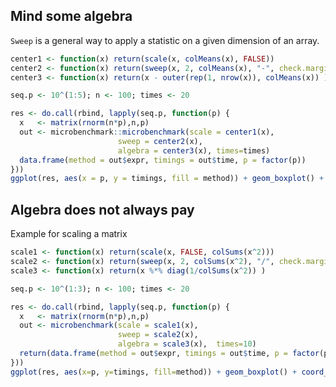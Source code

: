 ## Mind some algebra

`Sweep` is a general way to apply a statistic on a given dimension of an array.

```r
center1 <- function(x) return(scale(x, colMeans(x), FALSE))
center2 <- function(x) return(sweep(x, 2, colMeans(x), "-", check.margin = FALSE))
center3 <- function(x) return(x - outer(rep(1, nrow(x)), colMeans(x)) )

seq.p <- 10^(1:5); n <- 100; times <- 20
```

```r
res <- do.call(rbind, lapply(seq.p, function(p) {
  x   <- matrix(rnorm(n*p),n,p)
  out <- microbenchmark::microbenchmark(scale = center1(x),
                        sweep = center2(x),
                        algebra = center3(x), times=times)
  data.frame(method = out$expr, timings = out$time, p = factor(p))
}))
ggplot(res, aes(x = p, y = timings, fill = method)) + geom_boxplot() + coord_trans(y = "log10")
```

## Algebra does not always pay

Example for scaling a matrix

```r
scale1 <- function(x) return(scale(x, FALSE, colSums(x^2)))
scale2 <- function(x) return(sweep(x, 2, colSums(x^2), "/", check.margin=FALSE))
scale3 <- function(x) return(x %*% diag(1/colSums(x^2)) )

seq.p <- 10^(1:3); n <- 100; times <- 20
```

```r
res <- do.call(rbind, lapply(seq.p, function(p) {
  x   <- matrix(rnorm(n*p),n,p)
  out <- microbenchmark(scale = scale1(x),
                        sweep = scale2(x),
                        algebra = scale3(x),  times=10)
  return(data.frame(method = out$expr, timings = out$time, p = factor(p)) )
}))
ggplot(res, aes(x=p, y=timings, fill=method)) + geom_boxplot() + coord_trans(y="log10")
```
